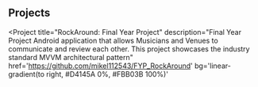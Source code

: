 
## Projects
<Project
    title="RockAround: Final Year Project"
    description="Final Year Project Android application that allows Musicians and Venues to communicate and review each other. This project showcases the industry standard MVVM architectural pattern"
    href='https://github.com/mikel112543/FYP_RockAround'
    bg='linear-gradient(to right, #D4145A 0%, #FBB03B 100%)'
>
</Project>
<Project
    title="Blockbuster: Movie Rental Microservice"
    description="An Android application that allows Musicians and Venues to communicate and review each other. This project showcases the industry standard MVVM architectural pattern"
    href='https://github.com/mikel112543/CS4227_Blockbuster'
    bg="linear-gradient(to right, #662D8C 0%, #ED1E79 100%)"
>
</Project>
<Project
    title="Blockbuster: Movie Rental Microservice"
    description="An Android application that allows Musicians and Venues to communicate and review each other. This project showcases the industry standard MVVM architectural pattern"
    href='https://github.com/mikel112543/CS4227_Blockbuster'
    bg="linear-gradient(to right, #009245 0%, #FCEE21 100%)"
>
</Project>
<Project
    title="Blockbuster: Movie Rental Microservice"
    description="An Android application that allows Musicians and Venues to communicate and review each other. This project showcases the industry standard MVVM architectural pattern"
    href='https://github.com/mikel112543/CS4227_Blockbuster'
    bg="linear-gradient(to right, #c120d2 0%, #2329c9 100%)"
>
</Project>
<Project
    title="Blockbuster: Movie Rental Microservice"
    description="An Android application that allows Musicians and Venues to communicate and review each other. This project showcases the industry standard MVVM architectural pattern"
    href='https://github.com/mikel112543/CS4227_Blockbuster'
    bg="linear-gradient(to right, #edea1d 0%, #ab23c9 100%)"
>
</Project>
<Project
    title="Blockbuster: Movie Rental Microservice"
    description="An Android application that allows Musicians and Venues to communicate and review each other. This project showcases the industry standard MVVM architectural pattern"
    href='https://github.com/mikel112543/CS4227_Blockbuster'
    bg="linear-gradient(to right, #22c1c3 0%, #fdbb2d 100%)"
>
</Project>

